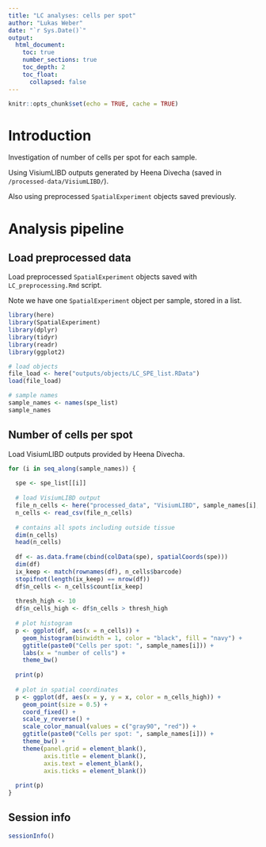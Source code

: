 ```yaml
---
title: "LC analyses: cells per spot"
author: "Lukas Weber"
date: "`r Sys.Date()`"
output:
  html_document:
    toc: true
    number_sections: true
    toc_depth: 2
    toc_float:
      collapsed: false
---
```


```r
knitr::opts_chunk$set(echo = TRUE, cache = TRUE)
```


# Introduction

Investigation of number of cells per spot for each sample.

Using VisiumLIBD outputs generated by Heena Divecha (saved in `/processed-data/VisiumLIBD/`).

Also using preprocessed `SpatialExperiment` objects saved previously.


# Analysis pipeline


## Load preprocessed data

Load preprocessed `SpatialExperiment` objects saved with `LC_preprocessing.Rmd` script.

Note we have one `SpatialExperiment` object per sample, stored in a list.

```r
library(here)
library(SpatialExperiment)
library(dplyr)
library(tidyr)
library(readr)
library(ggplot2)
```

```r
# load objects
file_load <- here("outputs/objects/LC_SPE_list.RData")
load(file_load)

# sample names
sample_names <- names(spe_list)
sample_names
```


## Number of cells per spot

Load VisiumLIBD outputs provided by Heena Divecha.

```r
for (i in seq_along(sample_names)) {
  
  spe <- spe_list[[i]]
  
  # load VisiumLIBD output
  file_n_cells <- here("processed_data", "VisiumLIBD", sample_names[i], "tissue_spot_counts.csv")
  n_cells <- read_csv(file_n_cells)
  
  # contains all spots including outside tissue
  dim(n_cells)
  head(n_cells)
  
  df <- as.data.frame(cbind(colData(spe), spatialCoords(spe)))
  dim(df)
  ix_keep <- match(rownames(df), n_cells$barcode)
  stopifnot(length(ix_keep) == nrow(df))
  df$n_cells <- n_cells$count[ix_keep]
  
  thresh_high <- 10
  df$n_cells_high <- df$n_cells > thresh_high
  
  # plot histogram
  p <- ggplot(df, aes(x = n_cells)) + 
    geom_histogram(binwidth = 1, color = "black", fill = "navy") + 
    ggtitle(paste0("Cells per spot: ", sample_names[i])) + 
    labs(x = "number of cells") + 
    theme_bw()
  
  print(p)
  
  # plot in spatial coordinates
  p <- ggplot(df, aes(x = y, y = x, color = n_cells_high)) + 
    geom_point(size = 0.5) + 
    coord_fixed() + 
    scale_y_reverse() + 
    scale_color_manual(values = c("gray90", "red")) + 
    ggtitle(paste0("Cells per spot: ", sample_names[i])) + 
    theme_bw() + 
    theme(panel.grid = element_blank(), 
          axis.title = element_blank(), 
          axis.text = element_blank(), 
          axis.ticks = element_blank())
  
  print(p)
}
```


## Session info

```r
sessionInfo()
```

